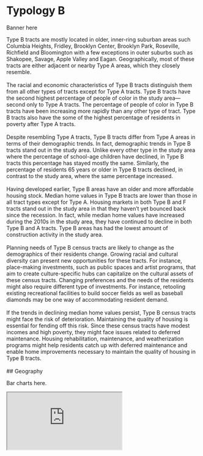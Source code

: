 # Typology B

Banner here

Type B tracts are mostly located in older, inner-ring suburban areas such Columbia Heights, Fridley, Brooklyn Center, Brooklyn Park, Roseville, Richfield and Bloomington with a few exceptions in outer suburbs such as Shakopee, Savage, Apple Valley and Eagan. Geographically, most of these tracts are either adjacent or nearby Type A areas, which they closely resemble. 
<br>
<br>
The racial and economic characteristics of Type B tracts distinguish them from all other types of tracts except for Type A tracts. Type B tracts have the second highest percentage of people of color in the study area—second only to Type A tracts. The percentage of people of color in Type B tracts have been increasing more rapidly than any other type of tract. Type B tracts also have the some of the highest percentage of residents in poverty after Type A tracts.
<br>
<br>
Despite resembling Type A tracts, Type B tracts differ from Type A areas in terms of their demographic trends. In fact, demographic trends in Type B tracts stand out in the study area. Unlike every other type in the study area where the percentage of school-age children have declined, in Type B tracts this percentage has stayed mostly the same. Similarly, the percentage of residents 65 years or older in Type B tracts declined, in contrast to the study area, where the same percentage increased.
<br>
<br>
Having developed earlier, Type B areas have an older and more affordable housing stock. Median home values in Type B tracts are lower than those in all tract types except for Type A. Housing markets in both Type B and F tracts stand out in the study area in that they haven’t yet bounced back since the recession. In fact, while median home values have increased during the 2010s in the study area, they have continued to decline in both Type B and A tracts. Type B areas has had the lowest amount of construction activity in the study area. 
<br>
<br>
Planning needs of Type B census tracts are likely to change as the demographics of their residents change. Growing racial and cultural diversity can present new opportunities for these tracts. For instance, place-making investments, such as public spaces and artist programs, that aim to create culture-specific hubs can capitalize on the cultural assets of these census tracts. Changing preferences and the needs of the residents might also require different type of investments. For instance, retooling existing recreational facilities to build soccer fields as well as baseball diamonds may be one way of accommodating resident demand.
<br>
<br>
If the trends in declining median home values persist, Type B census tracts might face the risk of deterioration. Maintaining the quality of housing is essential for fending off this risk. Since these census tracts have modest incomes and high poverty, they might face issues related to deferred maintenance. Housing rehabilitation, maintenance, and weatherization programs might help residents catch up with deferred maintenance and enable home improvements necessary to maintain the quality of housing in Type B tracts.
<br>
<br>
## Geography

Bar charts here.

<iframe src="https://public.tableau.com/views/A_15726725807390/A?:embed=y&:display_count=yes&:showVizHome=no!:origin=viz_share_link" />

